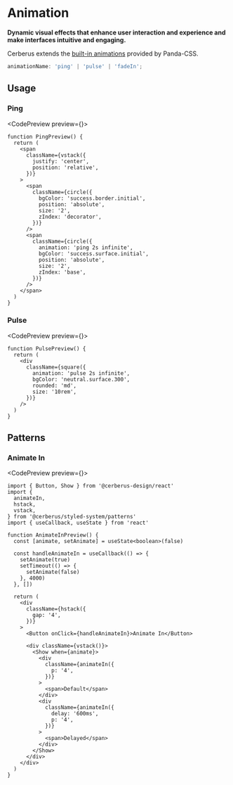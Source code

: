 
# Animation

**Dynamic visual effects that enhance user interaction and experience and make interfaces intuitive and engaging.**

Cerberus extends the [built-in animations](https://panda-css.com/docs/customization/theme#keyframes) provided by Panda-CSS.

```ts showLineNumbers=false
animationName: 'ping' | 'pulse' | 'fadeIn';
```

## Usage

### Ping

<CodePreview preview={<PingPreview />}>
```tsx title="notification-alert.tsx" {19}
function PingPreview() {
  return (
    <span
      className={vstack({
        justify: 'center',
        position: 'relative',
      })}
    >
      <span
        className={circle({
          bgColor: 'success.border.initial',
          position: 'absolute',
          size: '2',
          zIndex: 'decorator',
        })}
      />
      <span
        className={circle({
          animation: 'ping 2s infinite',
          bgColor: 'success.surface.initial',
          position: 'absolute',
          size: '2',
          zIndex: 'base',
        })}
      />
    </span>
  )
}
```
</CodePreview>

<WhenToUseAdmonition description="When you need to draw attention to a specific element." />

### Pulse

<CodePreview preview={<PulsePreview />}>
```tsx title="skeleton.tsx" {5}
function PulsePreview() {
  return (
    <div
      className={square({
        animation: 'pulse 2s infinite',
        bgColor: 'neutral.surface.300',
        rounded: 'md',
        size: '10rem',
      })}
    />
  )
}
```
</CodePreview>

<WhenToUseAdmonition description="When you need to show an initial loading placeholder animation." />

## Patterns

### Animate In

<CodePreview preview={<AnimateInPreview />}>
```tsx title="nice-thing.tsx" {30,37}
import { Button, Show } from '@cerberus-design/react'
import {
  animateIn,
  hstack,
  vstack,
} from '@cerberus/styled-system/patterns'
import { useCallback, useState } from 'react'

function AnimateInPreview() {
  const [animate, setAnimate] = useState<boolean>(false)

  const handleAnimateIn = useCallback(() => {
    setAnimate(true)
    setTimeout(() => {
      setAnimate(false)
    }, 4000)
  }, [])

  return (
    <div
      className={hstack({
        gap: '4',
      })}
    >
      <Button onClick={handleAnimateIn}>Animate In</Button>

      <div className={vstack()}>
        <Show when={animate}>
          <div
            className={animateIn({
              p: '4',
            })}
          >
            <span>Default</span>
          </div>
          <div
            className={animateIn({
              delay: '600ms',
              p: '4',
            })}
          >
            <span>Delayed</span>
          </div>
        </Show>
      </div>
    </div>
  )
}
```
</CodePreview>

<WhenToUseAdmonition description="When you need to show an initial loading placeholder animation." />
